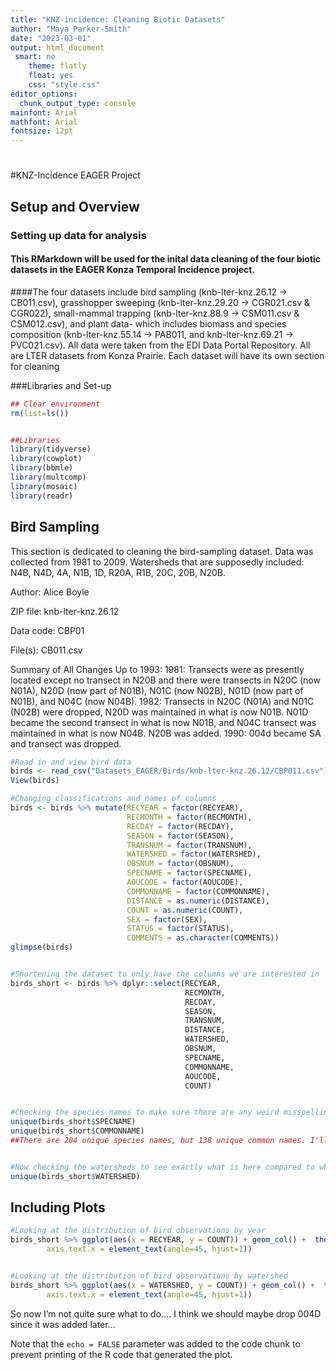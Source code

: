 ```yaml
---
title: "KNZ-incidence: Cleaning Biotic Datasets"
author: "Maya Parker-Smith"
date: "2023-03-01"
output: html_document
 smart: no
    theme: flatly
    float: yes
    css: "style.css"    
editor_options: 
  chunk_output_type: console
mainfont: Arial
mathfont: Arial
fontsize: 12pt
---
```



# {.tabset .tabset-pills .tabset-fade}

#KNZ-Incidence EAGER Project

## Setup and Overview

### **Setting up data for analysis**
#### This RMarkdown will be used for the inital data cleaning of the four biotic datasets in the EAGER Konza Temporal Incidence project. 

####The four datasets include bird sampling (knb-lter-knz.26.12 -> CB011.csv), grasshopper sweeping (knb-lter-knz.29.20 -> CGR021.csv & CGR022), small-mammal trapping (knb-lter-knz.88.9 -> CSM011.csv & CSM012.csv), and plant data- which includes biomass and species composition (knb-lter-knz.55.14 -> PAB011, and knb-lter-knz.69.21 -> PVC021.csv). All data were taken from the EDI Data Portal Repository. All are LTER datasets from Konza Prairie. Each dataset will have its own section for cleaning

###Libraries and Set-up 
```r

## Clear environment 
rm(list=ls())


##Libraries
library(tidyverse)
library(cowplot)
library(bbmle)
library(multcomp)
library(mosaic)
library(readr)

```

## Bird Sampling
This section is dedicated to cleaning the bird-sampling dataset. Data was collected from 1981 to 2009. Watersheds that are supposedly included: N4B, N4D, 4A, N1B, 1D, R20A, R1B, 20C, 20B, N20B.

Author: Alice Boyle

ZIP file: knb-lter-knz.26.12

Data code: CBP01

File(s): CB011.csv

Summary of All Changes Up to 1993: 
1981: Transects were as presently located except no transect in N20B and there were transects in  N20C (now N01A), N20D (now part of N01B), N01C (now N02B), N01D (now part of N01B), and N04C (now N04B). 
1982: Transects in N20C (N01A) and N01C (N02B) were dropped, N20D was maintained in what is now N01B. N01D became the second transect in what is now N01B, and N04C transect was maintained in what is now N04B. N20B was added. 
1990: 004d became SA and transect was dropped.

```r
#Read in and view bird data
birds <- read_csv("Datasets_EAGER/Birds/knb-lter-knz.26.12/CBP011.csv")
View(birds)

#Changing classifications and names of columns
birds <- birds %>% mutate(RECYEAR = factor(RECYEAR),
                          RECMONTH = factor(RECMONTH),
                          RECDAY = factor(RECDAY),
                          SEASON = factor(SEASON),
                          TRANSNUM = factor(TRANSNUM),
                          WATERSHED = factor(WATERSHED),
                          OBSNUM = factor(OBSNUM),
                          SPECNAME = factor(SPECNAME),
                          AOUCODE = factor(AOUCODE),
                          COMMONNAME = factor(COMMONNAME),
                          DISTANCE = as.numeric(DISTANCE),
                          COUNT = as.numeric(COUNT), 
                          SEX = factor(SEX),
                          STATUS = factor(STATUS),
                          COMMENTS = as.character(COMMENTS))
glimpse(birds)


#Shortening the dataset to only have the columns we are interested in
birds_short <- birds %>% dplyr::select(RECYEAR, 
                                       RECMONTH, 
                                       RECDAY, 
                                       SEASON, 
                                       TRANSNUM,
                                       DISTANCE,
                                       WATERSHED, 
                                       OBSNUM, 
                                       SPECNAME,
                                       COMMONNAME,
                                       AOUCODE, 
                                       COUNT)


#Checking the species names to make sure there are any weird misspellings
unique(birds_short$SPECNAME)
unique(birds_short$COMMONNAME)
##There are 204 unique species names, but 138 unique common names. I'll probably have to go through the species names to their full species names because I don't know the shortened ones.


#Now checking the watersheds to see exactly what is here compared to what is said in the metadata
unique(birds_short$WATERSHED)

```

## Including Plots

```r

#Looking at the distribution of bird observations by year
birds_short %>% ggplot(aes(x = RECYEAR, y = COUNT)) + geom_col() +  theme(text = element_text(size=10),
        axis.text.x = element_text(angle=45, hjust=1))


#Looking at the distribution of bird observations by watershed
birds_short %>% ggplot(aes(x = WATERSHED, y = COUNT)) + geom_col() +  theme(text = element_text(size=10),
        axis.text.x = element_text(angle=45, hjust=1))

```

So now I'm not quite sure what to do....
I think we should maybe drop 004D since it was added later...

Note that the `echo = FALSE` parameter was added to the code chunk to prevent printing of the R code that generated the plot.
